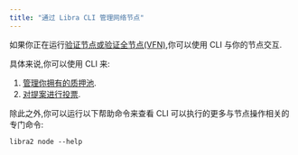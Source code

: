```yaml
---
title: "通过 Libra CLI 管理网络节点"
---
```


如果你正在运行[验证节点或验证全节点(VFN)](/zh/network/nodes/validator-node),你可以使用 CLI 与你的节点交互.

具体来说,你可以使用 CLI 来:

1. [管理你拥有的质押池](/zh/network/nodes/validator-node/connect-nodes/staking-pool-operations).
2. [对提案进行投票](/zh/network/nodes/validator-node/connect-nodes/staking-pool-voter).

除此之外,你可以运行以下帮助命令来查看 CLI 可以执行的更多与节点操作相关的专门命令:

```shellscript filename="Terminal"
libra2 node --help
```
